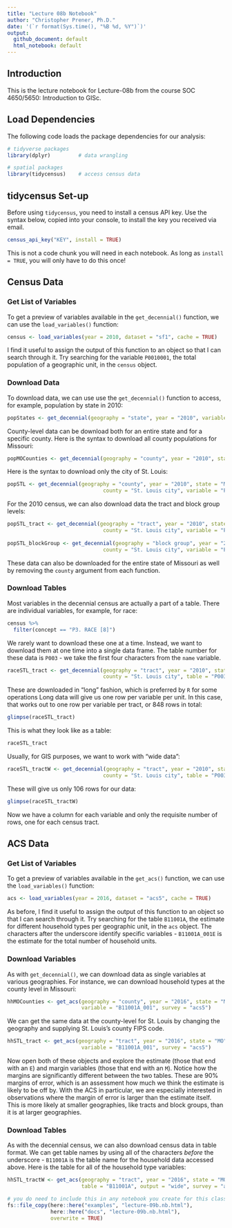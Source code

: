 ```yaml
---
title: "Lecture 08b Notebook"
author: "Christopher Prener, Ph.D."
date: '(`r format(Sys.time(), "%B %d, %Y")`)'
output: 
  github_document: default
  html_notebook: default 
---
```


## Introduction
This is the lecture notebook for Lecture-08b from the course SOC 4650/5650: Introduction to GISc. 

## Load Dependencies
The following code loads the package dependencies for our analysis:

```r
# tidyverse packages
library(dplyr)         # data wrangling

# spatial packages
library(tidycensus)    # access census data
```

## tidycensus Set-up
Before using `tidycensus`, you need to install a census API key. Use the syntax below, copied into your console, to install the key you received via email.

```r
census_api_key("KEY", install = TRUE)
```

This is not a code chunk you will need in each notebook. As long as `install = TRUE`, you will only have to do this once!

## Census Data
### Get List of Variables
To get a preview of variables available in the `get_decennial()` function, we can use the `load_variables()` function:

```r
census <- load_variables(year = 2010, dataset = "sf1", cache = TRUE) 
```

I find it useful to assign the output of this function to an object so that I can search through it. Try searching for the variable `P0010001`, the total population of a geographic unit, in the `census` object.

### Download Data
To download data, we can use use the `get_decennial()` function to access, for example, population by state in 2010:

```r
popStates <- get_decennial(geography = "state", year = "2010", variable = "P001001")
```

County-level data can be download both for an entire state and for a specific county. Here is the syntax to download all county populations for Missouri:

```r
popMOCounties <- get_decennial(geography = "county", year = "2010", state = "MO", variable = "P001001")
```

Here is the syntax to download only the city of St. Louis:

```r
popSTL <- get_decennial(geography = "county", year = "2010", state = "MO",
                               county = "St. Louis city", variable = "P001001")
```

For the 2010 census, we can also download data the tract and block group levels:

```r
popSTL_tract <- get_decennial(geography = "tract", year = "2010", state = "MO",
                               county = "St. Louis city", variable = "P001001")
  
popSTL_blockGroup <- get_decennial(geography = "block group", year = "2010", state = "MO",
                               county = "St. Louis city", variable = "P001001")
```

These data can also be downloaded for the entire state of Missouri as well by removing the `county` argument from each function.

### Download Tables
Most variables in the decennial census are actually a part of a table. There are individual variables, for example, for race:

```r
census %>%
  filter(concept == "P3. RACE [8]")
```

We rarely want to download these one at a time. Instead, we want to download them at one time into a single data frame. The table number for these data is `P003` - we take the first four characters from the `name` variable.

```r
raceSTL_tract <- get_decennial(geography = "tract", year = "2010", state = "MO",
                               county = "St. Louis city", table = "P003", output = "tidy")
```

These are downloaded in "long" fashion, which is preferred by `R` for some operations Long data will give us one row per variable per unit. In this case, that works out to one row per variable per tract, or 848 rows in total:

```r
glimpse(raceSTL_tract)
```

This is what they look like as a table:

```r
raceSTL_tract
```

Usually, for GIS purposes, we want to work with "wide data":

```r
raceSTL_tractW <- get_decennial(geography = "tract", year = "2010", state = "MO",
                               county = "St. Louis city", table = "P003000", output = "wide")
```

These will give us only 106 rows for our data:
 
```r
glimpse(raceSTL_tractW)
```

Now we have a column for each variable and only the requisite number of rows, one for each census tract.

## ACS Data
### Get List of Variables
To get a preview of variables available in the `get_acs()` function, we can use the `load_variables()` function:

```r
acs <- load_variables(year = 2016, dataset = "acs5", cache = TRUE) 
```

As before, I find it useful to assign the output of this function to an object so that I can search through it. Try searching for the table `B11001A`, the estimate for different household types per geographic unit, in the `acs` object. The characters after the underscore identify specific variables - `B11001A_001E` is the estimate for the total number of household units.

### Download Variables
As with `get_decennial()`, we can download data as single variables at various geographies. For instance, we can download household types at the county level in Missouri:

```r
hhMOCounties <- get_acs(geography = "county", year = "2016", state = "MO", 
                        variable = "B11001A_001", survey = "acs5")
```

We can get the same data at the county-level for St. Louis by changing the geography and supplying St. Louis's county FIPS code. 

```r
hhSTL_tract <- get_acs(geography = "tract", year = "2016", state = "MO", county = 510,
                        variable = "B11001A_001", survey = "acs5")
```

Now open both of these objects and explore the estimate (those that end with an `E`) and margin variables (those that end with an `M`). Notice how the margins are significantly different between the two tables. These are 90% margins of error, which is an assessment how much we think the estimate is likely to be off by. With the ACS in particular, we are especially interested in observations where the margin of error is larger than the estimate itself. This is more likely at smaller geographies, like tracts and block groups, than it is at larger geographies.

### Download Tables
As with the decennial census, we can also download census data in table format. We can get table names by using all of the characters *before* the underscore - `B11001A` is the table name for the household data accessed above. Here is the table for all of the household type variables:

```r
hhSTL_tractW <- get_acs(geography = "tract", year = "2016", state = "MO", county = 510,
                        table = "B11001A", output = "wide", survey = "acs5")
```


```r
# you do need to include this in any notebook you create for this class
fs::file_copy(here::here("examples", "lecture-09b.nb.html"), 
              here::here("docs", "lecture-09b.nb.html"), 
              overwrite = TRUE)
```
